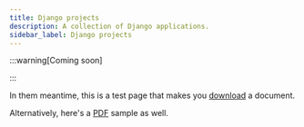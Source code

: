 ```yaml
---
title: Django projects
description: A collection of Django applications.
sidebar_label: Django projects
---
```


:::warning[Coming soon]


:::

In them meantime, this is a test page that makes you [download](/files/sample_file.docx) a document.

Alternatively, here's a [PDF](/files/sample_pdf_file.pdf) sample as well.

